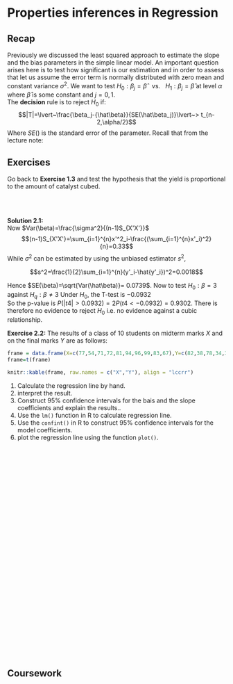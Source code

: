 # Properties inferences in Regression

## Recap
Previously we discussed the least squared approach to estimate the slope and the bias parameters in the simple linear model. An important question arises here is to test how significant is our estimation and in order to assess that let us assume the error term is normally distributed with zero mean and constant variance $\sigma^2$. We want to test $H_0 : \beta_j = \hat{\beta}~~~ \text{vs.}~ ~~H_1 : \beta_{j}= \hat{\beta}$ at level $\alpha$ where $\hat{\beta}$  is some constant and $j=0,1$.
\
The  **decision** rule is to reject $H_0$ if:
$$|T|=\lvert~\frac{\beta_j-{\hat\beta}}{SE(\hat\beta_j)}\lvert~> t_{n-2,\alpha/2}$$
Where $SE()$ is the standard error of the parameter.
Recall that from the lecture note:
\begin{align}
 &Var(\beta_1)=\frac{\sigma^2}{(n-1)S_{X'X'}} = \frac{\sigma^2}{\sum (x_i-\bar{x})2}\\
 &Var(\beta_0)= \sigma^2 (\frac{1}{n}+\frac{\bar{X}^2}{\sum (x_i-\bar{x})2})

\end{align}

## Exercises
::: {.exercise}
Go back to **Exercise 1.3** and test the hypothesis that the yield is proportional to the amount of catalyst cubed.
:::
\

\
**Solution 2.1:**
\
Now $Var(\beta)=\frac{\sigma^2}{(n-1)S_{X'X'}}$
$$(n-1)S_{X'X'}=\sum_{i=1}^{n}x'^2_i-\frac{(\sum_{i=1}^{n}x'_i)^2}{n}=0.33$$
While $\sigma^2$ can be estimated by using the unbiased estimator $s^2$,

$$s^2=\frac{1}{2}\sum_{i=1}^{n}(y'_i-\hat{y'_i})^2=0.0018$$

Hence $SE(\beta)=\sqrt{Var(\hat\beta)}= 0.0739$.
Now to test $H_0: \beta=3$ against $H_q: \beta\neq3$
Under $H_0$, the T-test is $-0.0932$
\
So the p-value is $P(|t4| > 0.0932) = 2P(t4 < −0.0932) = 0.9302$. There is therefore no evidence to reject $H_0$ i.e. no evidence against a cubic relationship.

**Exercise 2.2:**
The results of a class of 10 students on midterm marks $X$ and on the final marks $Y$ are as follows:

```r
frame = data.frame(X=c(77,54,71,72,81,94,96,99,83,67),Y=c(82,38,78,34,37,85,99,99,79,67))
frame=t(frame)

knitr::kable(frame, raw.names = c("X","Y"), align = "lccrr")
```
1. Calculate the regression line by hand.
2. interpret the result.
3. Construct $95\%$ confidence intervals for the bais and the slope coefficients and explain the results..
4. Use the `lm()` function in R to calculate regression line.
5. Use the `confint()` in R to construct $95\%$ confidence intervals for the model coefficients.
6. plot the regression line using the function `plot()`. 
\
\
\
\
\
\
\
\
\
\
\
\
\
\
\
\
\
\
\
\
\
\
\
\
\
\
\
\
\
\

## Coursework
\
\
